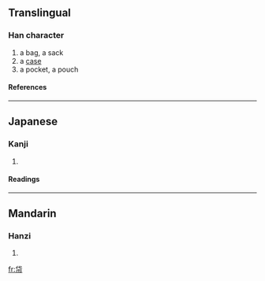 ==Translingual==
===Han character===
{{Han char|rn=50|rad=巾|as=05|sn=8|four=|canj=人心中月 (OPLB)}}
# a bag, a sack
# a [[case]]
# a pocket, a pouch
====References====
{{Han ref|kx=0329.390|dkj=08843|dj=0635.140|hdz=10734.050|uh=5E12|ud=24082}}
----
==Japanese==
===Kanji===
{{ja-kanji|grade=|rs=巾05}}
# {{defn|Japanese}} 
====Readings====
{{ja-readings|on=[[たい]] (tai), [[だい]] (dai)|kun=[[ふくろ]] (fukuro)}}
----
==Mandarin==
===Hanzi===
{{cmn-hanzi|pin=[[dài]] (dai4), [[mò]] (mo4)|wg=tai<sup>4</sup>, mo<sup>4</sup>}}
# {{defn|Mandarin}}

[[fr:帒]]